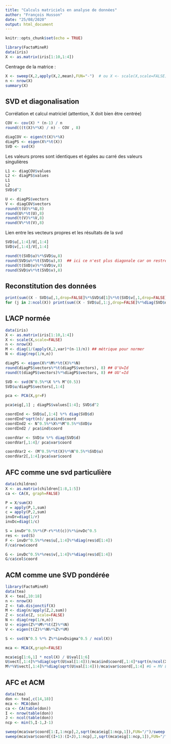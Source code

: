 ```yaml
---
title: "Calculs matriciels en analyse de données"
author: "François Husson"
date: "25/08/2020"
output: html_document
---
```


```r
knitr::opts_chunk$set(echo = TRUE)
```


```r
library(FactoMineR)
data(iris)
X <- as.matrix(iris[1:10,1:4])
```
 Centrage de la matrice :
```r
X <- sweep(X,2,apply(X,2,mean),FUN="-")  # ou X <- scale(X,scale=FALSE)
n <- nrow(X)
summary(X)
```

## SVD et diagonalisation

Corrélation et calcul matriciel (attention, X doit bien être centrée)
```r
COV <- cov(X) * (n-1) / n
round(((t(X)%*%X) / n) - COV , 8)
```

```r
diagCOV <- eigen(t(X)%*%X)
diagPS <- eigen(X%*%t(X))
SVD <- svd(X)
```

Les valeurs prores sont identiques et égales au carré des valeurs singulières
```r
L1 <- diagCOV$values
L2 <- diagPS$values
L1
L2
SVD$d^2
```

```r
U <- diagPS$vectors
V <- diagCOV$vectors
round(t(U)%*%U,8)
round(U%*%t(U),8)
round(t(V)%*%V,8)
round(V%*%t(V),8)
```

Lien entre les vecteurs propres et les résultats de la svd
```r
SVD$u[,1:4]/U[,1:4]
SVD$v[,1:4]/V[,1:4]
```

```r
round(t(SVD$u)%*%SVD$u,8)
round(SVD$u%*%t(SVD$u),8)  ## ici ce n'est plus diagonale car on restreint au vp non nulles
round(t(SVD$v)%*%SVD$v,8)
round(SVD$v%*%t(SVD$v),8)
```

## Reconstitution des données
```r
print(sum((X - SVD$u[,1,drop=FALSE]%*%SVD$d[1]%*%t(SVD$v[,1,drop=FALSE]))^2))  # attention, pour diag Lambda quand 1 seule valeur
for (j in 2:ncol(X)) print(sum((X - SVD$u[,1:j,drop=FALSE]%*%diag(SVD$d[1:j])%*%t(SVD$v[,1:j,drop=FALSE]))^2))
```

## L'ACP normée
```r
data(iris)
X <- as.matrix(iris[1:10,1:4])
X <- scale(X,scale=FALSE)
n <- nrow(X)
M <- diag(1/(apply(X,2,var)*(n-1)/n)) ## métrique pour normer
N <- diag(rep(1/n,n))

diagPS <- eigen(X%*%M%*%t(X)%*%N)
round(diagPS$vectors%*%t(diagPS$vectors), 8) ## U'U=Id
round(t(diagPS$vectors)%*%diagPS$vectors, 8) ## UU'=Id

SVD <- svd(N^0.5%*%X %*% M^(0.5))
SVD$u/diagPS$vectors[,1:4]

pca <- PCA(X,gr=F)

pca$eig[,1] ; diagPS$values[1:4]; SVD$d^2

coordInd <- SVD$u[,1:4] %*% diag(SVD$d)
coordInd*sqrt(n)/ pca$ind$coord
coordInd2 <- N^0.5%*%X%*%M^0.5%*%SVD$v
coordInd2 / pca$ind$coord

coordVar <- SVD$v %*% diag(SVD$d) 
coordVar[,1:4]/ pca$var$coord

coordVar2 <- (M^0.5%*%t(X)%*%N^0.5%*%SVD$u)
coordVar2[,1:4]/pca$var$coord
```

## AFC comme une svd particulière
```r
data(children)
X <- as.matrix(children[1:8,1:5])
ca <- CA(X, graph=FALSE)

P = X/sum(X)
r = apply(P,1,sum)
c = apply(P,2,sum)
invDr=diag(1/r)
invDc=diag(1/c)

S = invDr^0.5%*%(P-r%*%t(c))%*%invDc^0.5
res <- svd(S)
F <- invDr^0.5%*%res$u[,1:4]%*%diag(res$d[1:4])
F/ca$row$coord

G <- invDc^0.5%*%res$v[,1:4]%*%diag(res$d[1:4])
G/ca$col$coord
```

## ACM comme une SVD pondérée

```r
library(FactoMineR)
data(tea)
X <- tea[,10:18]
n <- nrow(X)
Z <- tab.disjonctif(X)
M <- diag(n/apply(Z,2,sum))
Z <- scale(Z, scale=FALSE)
N <- diag(rep(1/n,n))
U <- eigen(Z%*%M%*%t(Z)%*%N)
V <- eigen(t(Z)%*%N%*%Z%*%M)

S <- svd(N^0.5 %*% Z%*%invDsigma^0.5 / ncol(X))

mca <- MCA(X,graph=FALSE)

mca$eig[1:6,1] * ncol(X) / U$val[1:6]
U$vect[,1:4]%*%diag(sqrt(U$val[1:4]))/mca$ind$coord[,1:4]*sqrt(n/ncol(X)) # F = ZMV = U Lambda
M%*%V$vect[,1:4]%*%diag(sqrt(U$val[1:4]))/mca$var$coord[,1:4] #G = MV Lambda

```

## AFC et ACM
```r
data(tea)
don <- tea[,c(14,18)]
mca <- MCA(don)
ca <- CA(table(don))
I <- nrow(table(don))
J <- ncol(table(don))
ncp <- min(5,I-1,J-1)

sweep(mca$var$coord[1:I,1:ncp],2,sqrt(mca$eig[1:ncp,1]),FUN="/")/sweep(ca$row$coord[,1:ncp],2,sqrt(ca$eig[1:ncp,1]),FUN="/")
sweep(mca$var$coord[(I+1):(I+J),1:ncp],2,sqrt(mca$eig[1:ncp,1]),FUN="/")/sweep(ca$col$coord[,1:ncp],2,sqrt(ca$eig[1:ncp,1]),FUN="/")
```

